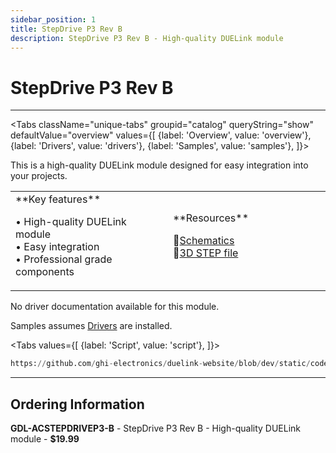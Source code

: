 ```yaml
---
sidebar_position: 1
title: StepDrive P3 Rev B
description: StepDrive P3 Rev B - High-quality DUELink module
---
```



# StepDrive P3 Rev B

<ProductImageSelector 
  partNumber="acstepdrivep3-b"
  productName="StepDrive P3 Rev B"
/>

---

<Tabs className="unique-tabs" groupid="catalog" queryString="show" defaultValue="overview"
  values={[
    {label: 'Overview', value: 'overview'},
    {label: 'Drivers', value: 'drivers'},
    {label: 'Samples', value: 'samples'},
  ]}>

<TabItem value="overview">

This is a high-quality DUELink module designed for easy integration into your projects.

<table><td width='50%'>
**Key features**

• High-quality DUELink module<br/>
• Easy integration<br/>
• Professional grade components<br/>

</td><td width='50%'>
**Resources**
 
📄[Schematics](/sch/acstepdrivep3-b.pdf)<br/>
🔩[3D STEP file](/3d/acstepdrivep3-b.step)<br/>

</td></table>

</TabItem>

<TabItem value="drivers">

No driver documentation available for this module.

</TabItem>

<TabItem value="samples">

Samples assumes [Drivers](../../engine/drivers) are installed.

<Tabs
  values={[
    {label: 'Script', value: 'script'},
  ]}>

<TabItem value="script">

```py reference title="Script Sample"
https://github.com/ghi-electronics/duelink-website/blob/dev/static/code/samples/script/actuator/stepdrive-p3.txt
```
</TabItem>

</Tabs>

</TabItem>

</Tabs>

---

## Ordering Information

**GDL-ACSTEPDRIVEP3-B** - StepDrive P3 Rev B - High-quality DUELink module - **$19.99**
